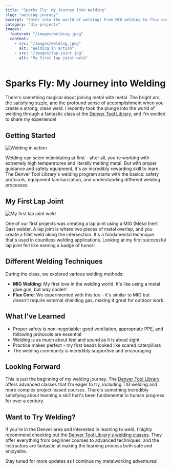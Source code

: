 ```yaml
---
title: "Sparks Fly: My Journey into Welding"
slug: "welding-journey"
excerpt: "Enter into the world of welding! From MIG welding to flux core, learn about my experience creating my first lap joint and discovering the joy of metalworking at the Denver Tool Library."
category: "diy-projects"
images:
  featured: "/images/welding.jpeg"
  content:
    - src: "/images/welding.jpeg"
      alt: "Welding in action"
    - src: "/images/lap-joint.jpg"
      alt: "My first lap joint weld"
---
```


# Sparks Fly: My Journey into Welding

There's something magical about joining metal with metal. The bright arc, the satisfying sizzle, and the profound sense of accomplishment when you create a strong, clean weld. I recently took the plunge into the world of welding through a fantastic class at the [Denver Tool Library](https://denvertoollibrary.org/classes#catalog), and I'm excited to share my experience!

## Getting Started

![Welding in action](/images/welding.jpeg)

Welding can seem intimidating at first - after all, you're working with extremely high temperatures and literally melting metal. But with proper guidance and safety equipment, it's an incredibly rewarding skill to learn. The Denver Tool Library's welding program starts with the basics: safety protocols, equipment familiarization, and understanding different welding processes.

## My First Lap Joint

![My first lap joint weld](/images/lap-joint.jpg)

One of our first projects was creating a lap joint using a MIG (Metal Inert Gas) welder. A lap joint is where two pieces of metal overlap, and you create a fillet weld along the intersection. It's a fundamental technique that's used in countless welding applications. Looking at my first successful lap joint felt like earning a badge of honor!

## Different Welding Techniques

During the class, we explored various welding methods:

- **MIG Welding**: My first love in the welding world. It's like using a metal glue gun, but way cooler!
- **Flux Core**: We experimented with this too - it's similar to MIG but doesn't require external shielding gas, making it great for outdoor work.

## What I've Learned

- Proper safety is non-negotiable: good ventilation, appropriate PPE, and following protocols are essential
- Welding is as much about feel and sound as it is about sight
- Practice makes perfect - my first beads looked like scared caterpillars
- The welding community is incredibly supportive and encouraging

## Looking Forward

This is just the beginning of my welding journey. The [Denver Tool Library](https://denvertoollibrary.org/classes#catalog) offers advanced classes that I'm eager to try, including TIG welding and more complex project-based courses. There's something incredibly satisfying about learning a skill that's been fundamental to human progress for over a century.

## Want to Try Welding?

If you're in the Denver area and interested in learning to weld, I highly recommend checking out the [Denver Tool Library's welding classes](https://denvertoollibrary.org/classes#catalog). They offer everything from beginner courses to advanced techniques, and the instructors are fantastic at making the learning process both safe and enjoyable.

Stay tuned for more updates as I continue my metalworking adventures!
